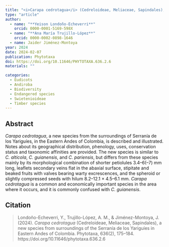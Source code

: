 ```yaml
---
title: "<i>Carapa cedrotagua</i> (Cedreloideae, Meliaceae, Sapindales), a new species from surroundings of the Serranía de los Yariguíes in Eastern Andes of Colombia>"
type: "article"
author:
  - name: "**Yeison Londoño-Echeverri**"
    orcid: 0000-0001-5169-598X
  - name: "**Ana María Trujillo-López**"
    orcid: 0000-0002-0898-1646
  - name: Jaider Jiménez-Montoya
year: 2024
date: 2024-02-07
publication: Phytotaxa
doi: https://doi.org/10.11646/PHYTOTAXA.636.2.6
materials: ""

categories:
  - Eudicots
  - Andiroba
  - Biodiversity
  - Endangered species
  - Swietenioideae
  - Timber species
---
```


## Abstract

*Carapa cedrotagua*, a new species from the surroundings of Serranía de los Yariguíes, in the Eastern Andes of Colombia, is described and illustrated. Notes about its geographical distribution, phenology, uses, conservation status and taxonomic affinities are provided. The new species is similar to *C. alticola*, *C. guianensis*, and *C. pariensis*, but differs from these species mainly by its morphological combination of shorter petiolules 3.4–6(–7) mm long, leaflets secondary veins flat in the abaxial surface, stipitate and beaked fruits with valves bearing warty excrescences, and the spheroid or slightly compressed seeds with hilum 8.2–12.1 × 4.5–6.1 mm. *Carapa cedrotagua* is a common and economically important species in the area where it occurs, and it is commonly confused with *C. guianensis*.

## Citation

> Londoño-Echeverri, Y., Trujillo-López, A. M., & Jiménez-Montoya, J. (2024). *Carapa cedrotagua* (Cedreloideae, Meliaceae, Sapindales), a new species from surroundings of the Serranía de los Yariguíes in Eastern Andes of Colombia. Phytotaxa, 636(2), 175–184. https://doi.org/10.11646/phytotaxa.636.2.6
